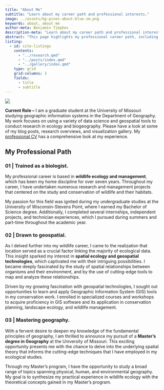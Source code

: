 ```yaml
---
title: "About Me"
subtitle: "Learn about my career path and professional interests."
image: ../assets/bg-pines-about-blue-sm.png
keywords: about, about me
author-meta: Benjamin Tjepkes
description-meta: "Learn about my career path and professional interests."
abstract: "This page highlights my professional career path, including my 'pseudo-transition' from ecology to geospatial and my higher education journey."
listing:
  - id: site-listings
    contents:
      - "../research.qmd"
      - "../posts/index.qmd"
      - "../gallery/index.qmd"
    type: grid
    grid-columns: 3
    fields: 
      - title
      - subtitle
---
```


![](../assets/img-ben-work.png)

**Current Role --** I am a graduate student at the University of Missouri studying geographic information systems in the Department of Geography. My work focuses on using a variety of data science and geospatial tools to conduct research in ecology and biogeography. Please have a look at some of my blog posts, research overviews, and visualization gallery. My [professional CV](../cv.qmd) has a comprehensive look at my experience.

::: {#site-listings}

:::


## My Professional Path


### 01 | Trained as a biologist. {.intro-heading}

My professional career is based in **wildlife ecology and management**, which has been my home discipline for over seven years. Throughout my career, I have undertaken numerous research and management projects that centered on the study and conservation of wildlife and their habitats.

My passion for this field was ignited during my undergraduate studies at the University of Wisconsin-Stevens Point, where I earned my Bachelor of Science degree. Additionally, I completed several internships, independent projects, and technician experiences, which I pursued during summers and part-time throughout the academic year.


### 02 | Drawn to geospatial. {.intro-heading}

As I delved further into my wildlife career, I came to the realization that location served as a crucial factor linking the majority of ecological data. This insight sparked my interest in **spatial ecology and geospatial technologies**, which captivated me with their intriguing possibilities. I became deeply fascinated by the study of spatial relationships between organisms and their environment, and by the use of cutting-edge tools to map and analyze these relationships.


Driven by my growing fascination with geospatial technologies, I sought out opportunities to learn and apply Geographic Information System (GIS) tools in my conservation work. I enrolled in specialized courses and workshops to acquire proficiency in GIS software and its application in conservation planning, landscape ecology, and wildlife management.


### 03 | Mastering geography. {.intro-heading}

With a fervent desire to deepen my knowledge of the fundamental principles of geography, I am thrilled to announce my pursuit of a **Master's degree in Geography** at the University of Missouri. This exciting opportunity presents me with the chance to delve into the underlying spatial theory that informs the cutting-edge techniques that I have employed in my ecological studies.

Through my Master's program, I have the opportunity to study a broad range of topics spanning physical, human, and environmental geography. My goal is to synthesize my practical experience in wildlife ecology with the theoretical concepts gained in my Master's program.

